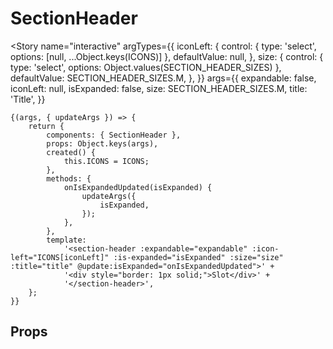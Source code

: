 
<Meta title="components/SectionHeader" component={SectionHeader} />

# SectionHeader

<Story
	name="interactive"
	argTypes={{
		iconLeft: {
			control: { type: 'select', options: [null, ...Object.keys(ICONS)] },
			defaultValue: null,
		},
		size: {
			control: { type: 'select', options: Object.values(SECTION_HEADER_SIZES) },
			defaultValue: SECTION_HEADER_SIZES.M,
		},
	}}
	args={{
		expandable: false,
		iconLeft: null,
		isExpanded: false,
		size: SECTION_HEADER_SIZES.M,
		title: 'Title',
	}}
>
	{(args, { updateArgs }) => {
		return {
			components: { SectionHeader },
			props: Object.keys(args),
			created() {
				this.ICONS = ICONS;
			},
			methods: {
				onIsExpandedUpdated(isExpanded) {
					updateArgs({
						isExpanded,
					});
				},
			},
			template:
				'<section-header :expandable="expandable" :icon-left="ICONS[iconLeft]" :is-expanded="isExpanded" :size="size" :title="title" @update:isExpanded="onIsExpandedUpdated">' +
				'<div style="border: 1px solid;">Slot</div>' +
				'</section-header>',
		};
	}}
</Story>

## Props

<Props of={SectionHeader} />

